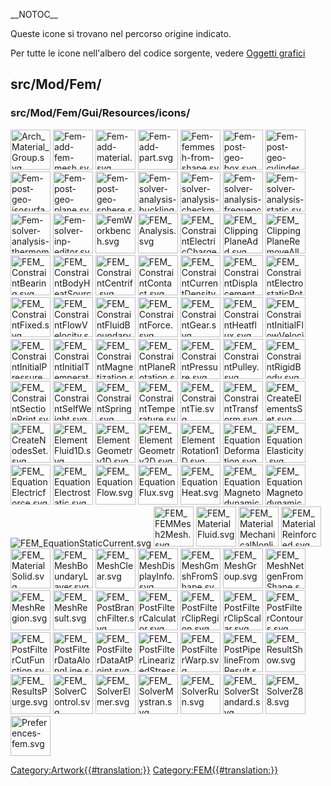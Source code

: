 __NOTOC__
<languages/>

Queste icone si trovano nel percorso origine indicato. 

Per tutte le icone nell'albero del codice sorgente, vedere [[Artwork/it|Oggetti grafici]]

== src/Mod/Fem/ ==

=== src/Mod/Fem/Gui/Resources/icons/ ===

[[File:Arch_Material_Group.svg|64px]]
[[File:Fem-add-fem-mesh.svg|64px]]
[[File:Fem-add-material.svg|64px]]
[[File:Fem-add-part.svg|64px]]
[[File:Fem-femmesh-from-shape.svg|64px]]
[[File:Fem-post-geo-box.svg|64px]]
[[File:Fem-post-geo-cylinder.svg|64px]]
[[File:Fem-post-geo-isosurface.svg|64px]]
[[File:Fem-post-geo-plane.svg|64px]]
[[File:Fem-post-geo-sphere.svg|64px]]
[[File:Fem-solver-analysis-buckling.svg|64px]]
[[File:Fem-solver-analysis-checkmesh.svg|64px]]
[[File:Fem-solver-analysis-frequency.svg|64px]]
[[File:Fem-solver-analysis-static.svg|64px]]
[[File:Fem-solver-analysis-thermomechanical.svg|64px]]
[[File:Fem-solver-inp-editor.svg|64px]]
[[File:FemWorkbench.svg|64px]]
[[File:FEM_Analysis.svg|64px]]
[[File:FEM_ConstraintElectricChargeDensity.svg|64px]]
[[File:FEM_ClippingPlaneAdd.svg|64px]]
[[File:FEM_ClippingPlaneRemoveAll.svg|64px]]
[[File:FEM_ConstraintBearing.svg|64px]]
[[File:FEM_ConstraintBodyHeatSource.svg|64px]]
[[File:FEM_ConstraintCentrif.svg|64px]]
[[File:FEM_ConstraintContact.svg|64px]]
[[File:FEM_ConstraintCurrentDensity.svg|64px]]
[[File:FEM_ConstraintDisplacement.svg|64px]]
[[File:FEM_ConstraintElectrostaticPotential.svg|64px]]
[[File:FEM_ConstraintFixed.svg|64px]]
[[File:FEM_ConstraintFlowVelocity.svg|64px]]
[[File:FEM_ConstraintFluidBoundary.svg|64px]]
[[File:FEM_ConstraintForce.svg|64px]]
[[File:FEM_ConstraintGear.svg|64px]]
[[File:FEM_ConstraintHeatflux.svg|64px]]
[[File:FEM_ConstraintInitialFlowVelocity.svg|64px]]
[[File:FEM_ConstraintInitialPressure.svg|64px]]
[[File:FEM_ConstraintInitialTemperature.svg|64px]]
[[File:FEM_ConstraintMagnetization.svg|64px]]
[[File:FEM_ConstraintPlaneRotation.svg|64px]]
[[File:FEM_ConstraintPressure.svg|64px]]
[[File:FEM_ConstraintPulley.svg|64px]]
[[File:FEM_ConstraintRigidBody.svg|64px]]
[[File:FEM_ConstraintSectionPrint.svg|64px]]
[[File:FEM_ConstraintSelfWeight.svg|64px]]
[[File:FEM_ConstraintSpring.svg|64px]]
[[File:FEM_ConstraintTemperature.svg|64px]]
[[File:FEM_ConstraintTie.svg|64px]]
[[File:FEM_ConstraintTransform.svg|64px]]
[[File:FEM_CreateElementsSet.svg|64px]]
[[File:FEM_CreateNodesSet.svg|64px]]
[[File:FEM_ElementFluid1D.svg|64px]]
[[File:FEM_ElementGeometry1D.svg|64px]]
[[File:FEM_ElementGeometry2D.svg|64px]]
[[File:FEM_ElementRotation1D.svg|64px]]
[[File:FEM_EquationDeformation.svg|64px]]
[[File:FEM_EquationElasticity.svg|64px]]
[[File:FEM_EquationElectricforce.svg|64px]]
[[File:FEM_EquationElectrostatic.svg|64px]]
[[File:FEM_EquationFlow.svg|64px]]
[[File:FEM_EquationFlux.svg|64px]]
[[File:FEM_EquationHeat.svg|64px]]
[[File:FEM_EquationMagnetodynamic.svg|64px]]
[[File:FEM_EquationMagnetodynamic2D.svg|64px]]
[[File:FEM_EquationStaticCurrent.svg]]
[[File:FEM_FEMMesh2Mesh.svg|64px]]
[[File:FEM_MaterialFluid.svg|64px]]
[[File:FEM_MaterialMechanicalNonlinear.svg|64px]]
[[File:FEM_MaterialReinforced.svg|64px]]
[[File:FEM_MaterialSolid.svg|64px]]
[[File:FEM_MeshBoundaryLayer.svg|64px]]
[[File:FEM_MeshClear.svg|64px]]
[[File:FEM_MeshDisplayInfo.svg|64px]]
[[File:FEM_MeshGmshFromShape.svg|64px]]
[[File:FEM_MeshGroup.svg|64px]]
[[File:FEM_MeshNetgenFromShape.svg|64px]]
[[File:FEM_MeshRegion.svg|64px]]
[[File:FEM_MeshResult.svg|64px]]
[[File:FEM_PostBranchFilter.svg|64px]]
[[File:FEM_PostFilterCalculator.svg|64px]]
[[File:FEM_PostFilterClipRegion.svg|64px]]
[[File:FEM_PostFilterClipScalar.svg|64px]]
[[File:FEM_PostFilterContours.svg|64px]]
[[File:FEM_PostFilterCutFunction.svg|64px]]
[[File:FEM_PostFilterDataAlongLine.svg|64px]]
[[File:FEM_PostFilterDataAtPoint.svg|64px]]
[[File:FEM_PostFilterLinearizedStresses.svg|64px]]
[[File:FEM_PostFilterWarp.svg|64px]]
[[File:FEM_PostPipelineFromResult.svg|64px]]
[[File:FEM_ResultShow.svg|64px]]
[[File:FEM_ResultsPurge.svg|64px]]
[[File:FEM_SolverControl.svg|64px]]
[[File:FEM_SolverElmer.svg|64px]]
[[File:FEM_SolverMystran.svg|64px]]
[[File:FEM_SolverRun.svg|64px]]
[[File:FEM_SolverStandard.svg|64px]]
[[File:FEM_SolverZ88.svg|64px]]
[[File:Preferences-fem.svg|64px]]


[[Category:Artwork{{#translation:}}]]
<noinclude>[[Category:FEM{{#translation:}}]]</noinclude> <!-- we don't want this transcluded -->
